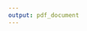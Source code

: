 ```yaml
---
output: pdf_document
---
```


\chapter{Discussion}\label{ch:discussion}
\thispagestyle{empty}

\section{Key Findings}

\subsection{Multimorbidity and access to social care}
\begin{itemize}[noitemsep]
\item There *is* an inverse care law
\item Multimorbidity influences receipt of social care
\item ..though age is the biggest factor - likely due to frailty??
\item APEs show effects *after* adjusting for other variables (and interactions) important to discuss what they mean and how i can compare across models. 
\item Lower rates of receipt in subset 2, but APEs similar across subsets. Edin and Glas in subset 2
\item Female effect 4\% diff in probability - more likely to live alone?
\item Magnitude of effects important. 9+ meds == 80-84 ages. i.e. high multimorbidity same effect as aging 15-20 years
\item Fluctuating APEs for councils to do with baseline level of reference council also fluctuating. Again - *very small changes in APE*
\end{itemize}

\subsection{Renfrewshire}
\begin{itemize}[noitemsep]
\item Brief overview of discussion from chapter
\item Also discuss implicit finding that finite number of places for social care in Renfrew. Allocation according to \emph{resource} not \emph{need}. 
\end{itemize}

\subsection{Unplanned hospital admission}

\begin{itemize}[noitemsep]
\item Overall smaller magnitude of effects
\item High MM largest magnitude effect. Linear effect through groups
\item Age not as big a driver as SC
\item SC + USC drive admission. Likely means people with high needs use large amounts of \emph{all} services. 
\item Overall poorer fitting models.
\end{itemize}

\subsection{Descriptives}

\begin{itemize}[noitemsep]
\item Medicines decent measure of MM. Clear effects on SC and admissions
\item SIMD effect of MM reduces with age
\end{itemize}

\subsection{Social Care data}\label{sec:disc-sc-data}

\begin{itemize}[noitemsep]
\item Discuss quality and collection of SCS (place this nationally/internationally). Is there good sc data anywhere???
\item What is good/bad - What have I learned?
\item Consider quantifying home care \emph{plus} alarm/telecare users
\end{itemize}

\subsection{Linked Administrative Data Research}\label{sec:disc-admin-data}

\begin{itemize}[noitemsep]
\item Discuss process of obtaining and analysing linked data. Potentially useful for sg and others
\item Timeframe!! Probabaly not a good idea to try this for a PhD given timelines
\item Safe Haven. SDC and software upgrades
\item Suprevisors need to get used to appraising work *in* safe haven. 600 + outputs SDC. Also means format of how to appraise needs agreed. html??
\item Good things???
\item Point to move to re-use data rather than obtain-and-destroy approach
\end{itemize}

\section{Comparisons to previous research}
\begin{itemize}[noitemsep]
\item ICL - nothing in SC so far?? Namecheck PC stuff
\item Bardsley and SR of H \& SC studies
\item Kent economic paper
\item MM stuff
\end{itemize}

\section{Strengths and Limitations}

\subsection{Strengths}
\begin{itemize}[noitemsep]
\item Large, population sized linkage
\item Marginal effects
\end{itemize}

\subsection{Limitations}
\begin{itemize}[noitemsep]
\item Census week for home care. Compare 2013/14 and later years in table 5.1
\item Linkage of SCS not consistent - difficult to make broad comparisons. Attempted to offset by subsetting. Home care stable though falling in SCS - why?
\item No measure for living alone
\item MM measure not validated - limited due to lack of access to PC data
\end{itemize}


\section{Implications}

\subsection{LA Variation}

\begin{itemize}[noitemsep]
\item ICL important for National and Local Govt in light of policy to reduce inequalities
\end{itemize}

\section{Recommended future actions and research}

\subsection{Future research}
\begin{itemize}[noitemsep]
\item Measure \emph{Longitudinal} changes in social care and impact on admission/usc
\item Break down SC data - home care/telecare influence on outcomes
\item Utilise USC data better - include A \& E, NHS24 etc etc
\item Check post-doc list
\item Further investigate medicines as measure of MM
\end{itemize}

\subsection{A good title}
\begin{itemize}[noitemsep]
\item Broaden timeframe of SCS collection
\item Support LAs to provide either CHI or easily provide all ID data for linkage
\item Better access to Primary Care data for MM research
\end{itemize}




